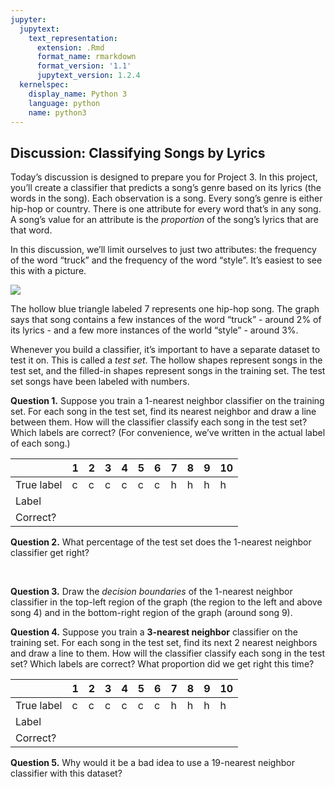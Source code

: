 ```yaml
---
jupyter:
  jupytext:
    text_representation:
      extension: .Rmd
      format_name: rmarkdown
      format_version: '1.1'
      jupytext_version: 1.2.4
  kernelspec:
    display_name: Python 3
    language: python
    name: python3
---
```


## Discussion: Classifying Songs by Lyrics


Today's discussion is designed to prepare you for Project 3.  In this project, you'll create a classifier that predicts a song's genre based on its lyrics (the words in the song).  Each observation is a song.  Every song's genre is either hip-hop or country.  There is one attribute for every word that's in any song.  A song's value for an attribute is the *proportion* of the song's lyrics that are that word.

In this discussion, we'll limit ourselves to just two attributes: the frequency of the word "truck" and the frequency of the word "style".  It's easiest to see this with a picture.

<img src="classification.jpg">


The hollow blue triangle labeled 7 represents one hip-hop song.  The graph says that song contains a few instances of the word "truck" - around 2% of its lyrics - and a few more instances of the world "style" - around 3%.

Whenever you build a classifier, it's important to have a separate dataset to test it on.  This is called a *test set*.  The hollow shapes represent songs in the test set, and the filled-in shapes represent songs in the training set.  The test set songs have been labeled with numbers.

**Question 1.** Suppose you train a 1-nearest neighbor classifier on the training set.  For each song in the test set, find its nearest neighbor and draw a line between them.  How will the classifier classify each song in the test set?  Which labels are correct?  (For convenience, we've written in the actual label of each song.)

<!-- #region {"for_assignment_type": "student"} -->
||1|2|3|4|5|6|7|8|9|10|
|-|-|-|-|-|-|-|-|-|-|-|
|True label|c|c|c|c|c|c|h|h|h|h|
|Label|||||||||||
|Correct?|||||||||||
<!-- #endregion -->

**Question 2.** What percentage of the test set does the 1-nearest neighbor classifier get right?

<!-- #region {"for_assignment_type": "student"} -->
<br>
<!-- #endregion -->

**Question 3.** Draw the *decision boundaries* of the 1-nearest neighbor classifier in the top-left region of the graph (the region to the left and above song 4) and in the bottom-right region of the graph (around song 9).


**Question 4.** Suppose you train a **3-nearest neighbor** classifier on the training set.  For each song in the test set, find its next 2 nearest neighbors and draw a line to them.  How will the classifier classify each song in the test set?  Which labels are correct?  What proportion did we get right this time?

<!-- #region {"for_assignment_type": "student"} -->
||1|2|3|4|5|6|7|8|9|10|
|-|-|-|-|-|-|-|-|-|-|-|
|True label|c|c|c|c|c|c|h|h|h|h|
|Label|||||||||||
|Correct?|||||||||||
<!-- #endregion -->

**Question 5.** Why would it be a bad idea to use a 19-nearest neighbor classifier with this dataset?

<!-- #region {"for_assignment_type": "student"} -->
<br>
<br>
<!-- #endregion -->
